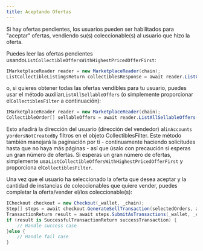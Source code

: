 ```yaml
---
title: Aceptando Ofertas
---
```


Si hay ofertas pendientes, los usuarios pueden ser habilitados para "aceptar" ofertas, vendiendo su(s) coleccionable(s) al usuario que hizo la oferta.

Puedes leer las ofertas pendientes usando`ListCollectibleOffersWithHighestPricedOfferFirst`:

```csharp
IMarketplaceReader reader = new MarketplaceReader(chain);
ListCollectibleListingsReturn collectiblesResponse = await reader.ListCollectibleOffersWithHighestPricedOfferFirst(collectibleContractAddress, optionalCollectiblesFilter);
```

o, si quieres obtener todas las ofertas vendibles para tu usuario, puedes usar el método auxiliar`ListAllSellableOffers` (o simplemente proporcionar el`CollectiblesFilter` a continuación):

```csharp
IMarketplaceReader reader = new MarketplaceReader(chain);
CollectibleOrder[] sellableOffers = await reader.ListAllSellableOffers(userAddress, collectionContractAddress, optionalCollectiblesFilter);
```

Esto añadirá la dirección del usuario (dirección del vendedor) al`inAccounts` y`ordersNotCreatedBy` filtros en el objeto CollectiblesFilter. Este método también manejará la paginación por ti - continuamente haciendo solicitudes hasta que no haya más páginas - así que úsalo con precaución si esperas un gran número de ofertas. Si esperas un gran número de ofertas, simplemente usa`ListCollectibleOffersWithHighestPricedOfferFirst` y proporciona el`CollectiblesFilter`.

Una vez que el usuario ha seleccionado la oferta que desea aceptar y la cantidad de instancias de coleccionables que quiere vender, puedes completar la oferta/vender el/los coleccionable(s):

```csharp
ICheckout checkout = new Checkout(_wallet, _chain);
Step[] steps = await checkout.GenerateSellTransaction(selectedOrders, amount);
TransactionReturn result = await steps.SubmitAsTransactions(_wallet, _chain);
if (result is SuccessfulTransactionReturn successTransaction) {
    // Handle success case
}else {
    // Handle fail case
}
```
